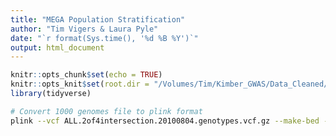```yaml
---
title: "MEGA Population Stratification"
author: "Tim Vigers & Laura Pyle"
date: "`r format(Sys.time(), '%d %B %Y')`"
output: html_document
---
```


```r
knitr::opts_chunk$set(echo = TRUE)
knitr::opts_knit$set(root.dir = "/Volumes/Tim/Kimber_GWAS/Data_Cleaned/Population_Stratification")
library(tidyverse)
```




```bash
# Convert 1000 genomes file to plink format
plink --vcf ALL.2of4intersection.20100804.genotypes.vcf.gz --make-bed --out ALL.2of4intersection.20100804.genotypes
```
